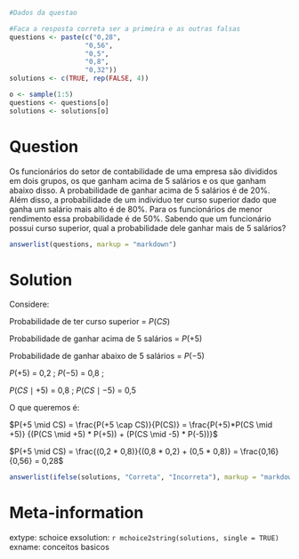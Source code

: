 ```r
#Dados da questao

#Faca a resposta correta ser a primeira e as outras falsas
questions <- paste(c("0,28",
                   "0,56",
                   "0,5",
                   "0,8",
                   "0,32"))
solutions <- c(TRUE, rep(FALSE, 4))

o <- sample(1:5)
questions <- questions[o]
solutions <- solutions[o]

```

Question
========
Os funcionários do setor de contabilidade de uma empresa são divididos em dois grupos, os que ganham acima
de 5 salários e os que ganham abaixo disso. A probabilidade de ganhar acima de 5 salários é de 20%. Além
disso, a probabilidade de um indivíduo ter curso superior dado que ganha um salário mais alto é de 80%. Para os
funcionários de menor rendimento essa probabilidade é de 50%. Sabendo que um funcionário possui curso superior, 
qual a probabilidade dele ganhar mais de 5 salários?



```r
answerlist(questions, markup = "markdown")
```

Solution
========
Considere:

Probabilidade de ter curso superior = $P(CS)$

Probabilidade de ganhar acima de 5 salários = $P(+5)$

Probabilidade de ganhar abaixo de 5 salários = $P(-5)$


$P(+5)$ = 0,2 ;  $P(-5)$ = 0,8 ;  

$P(CS \mid +5)$ = 0,8 ;  $P(CS \mid -5)$ = 0,5

O que queremos é:

$P(+5 \mid CS) = \frac{P(+5 \cap CS)}{P(CS)} =  \frac{P(+5)*P(CS \mid +5)} {(P(CS \mid +5) * P(+5)) + (P(CS \mid -5) * P(-5))}$


$P(+5 \mid CS) = \frac{(0,2 * 0,8)}{(0,8 * 0,2) + (0,5 * 0,8)} = \frac{0,16}{0,56} = 0,28$


```r
answerlist(ifelse(solutions, "Correta", "Incorreta"), markup = "markdown")
```


Meta-information
================
extype: schoice
exsolution: `r mchoice2string(solutions, single = TRUE)`
exname: conceitos basicos